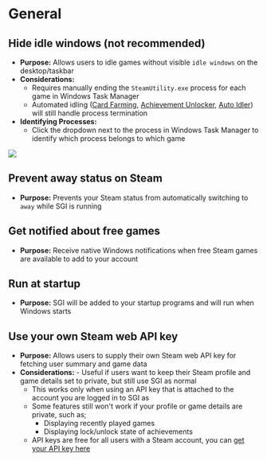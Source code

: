 

# General

## Hide idle windows <span className='italic'>(not recommended)</span>
* **Purpose:** Allows users to idle games without visible `idle windows` on the desktop/taskbar
* **Considerations:**
    * Requires manually ending the `SteamUtility.exe` process for each game in Windows Task Manager
    * Automated idling ([Card Farming](/features/card-farming), [Achievement Unlocker](/features/achievement-unlocker), [Auto Idler](/features/auto-idler)) will still handle process termination
* **Identifying Processes:**
    * Click the dropdown next to the process in Windows Task Manager to identify which process belongs to which game

<Screenshot>
    <Image src="/examples/settings-general-1.png" />
</Screenshot>

## Prevent away status on Steam

- **Purpose:** Prevents your Steam status from automatically switching to `away` while SGI is running

## Get notified about free games

- **Purpose:** Receive native Windows notifications when free Steam games are available to add to your account

## Run at startup

- **Purpose:** SGI will be added to your startup programs and will run when Windows starts

## Use your own Steam web API key

- **Purpose:** Allows users to supply their own Steam web API key for fetching user summary and game data
- **Considerations:** - Useful if users want to keep their Steam profile and game details set to private, but still use SGI as normal
    - This works only when using an API key that is attached to the account you are logged in to SGI as
    - Some features still won't work if your profile or game details are private, such as;
        - Displaying recently played games
        - Displaying lock/unlock state of achievements
    - API keys are free for all users with a Steam account, you can [get your API key here](https://steamcommunity.com/dev/apikey)